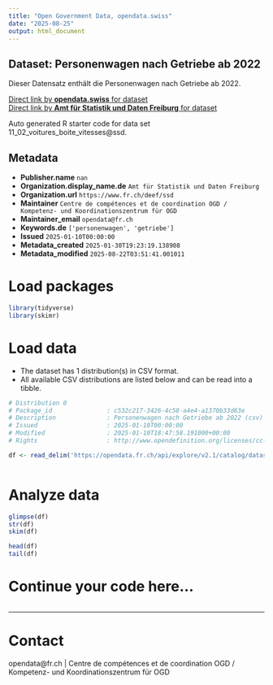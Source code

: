 ```yaml
---
title: "Open Government Data, opendata.swiss"
date: "2025-08-25"
output: html_document
---
```


## Dataset: Personenwagen nach Getriebe ab 2022

Dieser Datensatz enthält die Personenwagen nach Getriebe ab 2022.

[Direct link by **opendata.swiss** for dataset](https://opendata.swiss/de/dataset/personenwagen-nach-getriebe-ab-2022)<br>
[Direct link by **Amt für Statistik und Daten Freiburg** for dataset](https://opendata.fr.ch/explore/dataset/11_02_voitures_boite_vitesses/)

Auto generated R starter code for data set 11_02_voitures_boite_vitesses@ssd.

## Metadata

- **Publisher.name** `nan`
- **Organization.display_name.de** `Amt für Statistik und Daten Freiburg`
- **Organization.url** `https://www.fr.ch/deef/ssd`
- **Maintainer** `Centre de compétences et de coordination OGD / Kompetenz- und Koordinationszentrum für OGD`
- **Maintainer_email** `opendata@fr.ch`
- **Keywords.de** `['personenwagen', 'getriebe']`
- **Issued** `2025-01-10T00:00:00`
- **Metadata_created** `2025-01-30T19:23:19.138908`
- **Metadata_modified** `2025-08-22T03:51:41.001011`


# Load packages

```r

library(tidyverse)
library(skimr)

```

# Load data

-   The dataset has 1 distribution(s) in CSV format.
-   All available CSV distributions are listed below and can be read into a tibble.

```r

# Distribution 0
# Package_id               : c532c217-3426-4c58-a4e4-a1370b33d63e
# Description              : Personenwagen nach Getriebe ab 2022 (csv)
# Issued                   : 2025-01-10T00:00:00
# Modified                 : 2025-01-10T18:47:58.191000+00:00
# Rights                   : http://www.opendefinition.org/licenses/cc-by-sa

df <- read_delim('https://opendata.fr.ch/api/explore/v2.1/catalog/datasets/11_02_voitures_boite_vitesses/exports/csv?use_labels=true')



```

# Analyze data

```r

glimpse(df)
str(df)
skim(df)

head(df)
tail(df)

```

# Continue your code here...

```r

```

------------------------------------------------------------------------

# Contact

opendata@fr.ch | Centre de compétences et de coordination OGD / Kompetenz- und Koordinationszentrum für OGD
